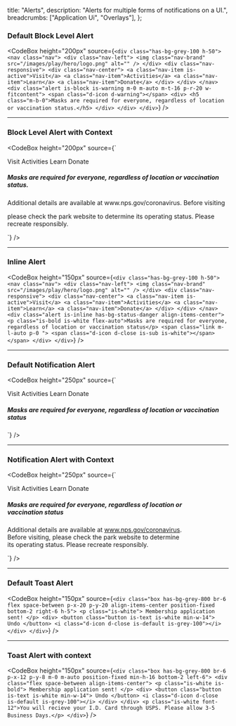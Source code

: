
  title: "Alerts",
  description:
    "Alerts for multiple forms of notifications on a UI.",
  breadcrumbs: ["Application Ui", "Overlays"],
};

### Default Block Level Alert

<CodeBox
  height="200px"
  source={`
    <div class="has-bg-grey-100 h-50">
    <nav class="nav">
    <div class="nav-left">
        <img class="nav-brand" src="/images/play/hero/logo.png" alt="" />
    </div>
    <div class="nav-responsive">
        <div class="nav-center">
            <a class="nav-item is-active">Visit</a>
            <a class="nav-item">Activities</a>
            <a class="nav-item">Learn</a>
            <a class="nav-item">Donate</a>
        </div>
    </div>
    </nav>
    <div class="alert is-block is-warning m-0 m-auto m-t-16 p-r-20 w-fitcontent">
        <span class="d-icon d-warning"></span>
        <div>
            <h5 class="m-b-0">Masks are required for everyone, regardless of location or vaccination status.</h5>
        </div>
    </div>
    </div>
  `}
/>

---

### Block Level Alert with Context

<CodeBox
  height="200px"
  source={`
  <div class="has-bg-grey-100 h-50">
   <nav class="nav">
    <div class="nav-left">
        <img class="nav-brand" src="/images/play/hero/logo.png" alt="" />
    </div>
    <div class="nav-responsive">
        <div class="nav-center">
            <a class="nav-item is-active">Visit</a>
            <a class="nav-item">Activities</a>
            <a class="nav-item">Learn</a>
            <a class="nav-item">Donate</a>
        </div>
    </div>
    </nav>
    <div class="alert is-block is-info m-0 m-auto m-t-16 p-r-20 w-fitcontent">
        <span class="d-icon d-information-circle"></span>
        <div>
            <h5 class="m-b-0">Masks are required for everyone, regardless of location or vaccination status.</h5>
            <p>Additional details are available at www.nps.gov/coronavirus. Before visiting</p>
            <p>please check the park website to determine its operating status. Please recreate responsibly.</p>
        </div>
    </div>
    </div>
`}
/>

---

### Inline Alert

<CodeBox
  height="150px"
  source={`
    <div class="has-bg-grey-100 h-50">
    <nav class="nav">
    <div class="nav-left">
        <img class="nav-brand" src="/images/play/hero/logo.png" alt="" />
    </div>
    <div class="nav-responsive">
        <div class="nav-center">
            <a class="nav-item is-active">Visit</a>
            <a class="nav-item">Activities</a>
            <a class="nav-item">Learn</a>
            <a class="nav-item">Donate</a>
        </div>
    </div>
    </nav>
    <div class="alert is-inline has-bg-status-danger align-items-center">
        <p class="is-bold is-white flex-auto">Masks are required for everyone, regardless of location or vaccination status</p>
        <span class="link m-l-auto p-0 ">
            <span class="d-icon d-close is-sub is-white"></span>
        </span>
    </div>
    </div>
`}
/>

---

### Default Notification Alert

<CodeBox
  height="250px"
  source={`
   <div class="has-bg-grey-100 h-50" style="position: relative;">
    <nav class="nav">
    <div class="nav-left">
        <img class="nav-brand" src="/images/play/hero/logo.png" alt="" />
    </div>
    <div class="nav-responsive">
        <div class="nav-center">
            <a class="nav-item is-active">Visit</a>
            <a class="nav-item">Activities</a>
            <a class="nav-item">Learn</a>
            <a class="nav-item">Donate</a>
        </div>
    </div>
    </nav>
    <div class="position-absolute top-9 w-full">
    <div class="alert is-warning m-0 m-auto">
    <span class="d-icon d-warning"></span>
    <div>
        <h5>Masks are required for everyone, regardless of location or vaccination status</h5>
    </div>
    <span class="link close is-secondary"
        ><span class="d-icon d-close is-sub"></span
    ></span>
</div>
</div>
</div>
`}
/>

---

### Notification Alert with Context

<CodeBox
  height="250px"
  source={`
    <div class="has-bg-grey-100 h-50 position-relative">
    <nav class="nav">
    <div class="nav-left">
        <img class="nav-brand" src="/images/play/hero/logo.png" alt="" />
    </div>
    <div class="nav-responsive">
        <div class="nav-center">
            <a class="nav-item is-active">Visit</a>
            <a class="nav-item">Activities</a>
            <a class="nav-item">Learn</a>
            <a class="nav-item">Donate</a>
        </div>
    </div>
    </nav>
    <div class="w-full position-absolute top-9">
    <div class="alert is-info m-0 m-auto" style="width: 80%">
    <span class="d-icon d-information-circle"></span>
    <div>
        <h5>Masks are required for everyone, regardless of location or vaccination status</h5>
        <p>Additional details are available at www.nps.gov/coronavirus. Before visiting, please check the park website to determine its operating status. Please recreate responsibly.</p>
    </div>
    <span class="link close is-secondary"
        ><span class="d-icon d-close is-sub"></span
    ></span>
</div>
</div>
</div>
`}
/>

---

### Default Toast Alert

<CodeBox
  height="150px"
  source={`
    <div class="box has-bg-grey-800 br-6 flex space-between p-x-20 p-y-20 align-items-center position-fixed bottom-2 right-6 h-5">
        <p class="is-white"> Membership application sent! </p>
        <div>
            <button class="button is-text is-white min-w-14"> Undo </button>
            <i class="d-icon d-close is-default is-grey-100"></i>
        </div>
    </div>
`}
/>

---

### Toast Alert with context

<CodeBox
  height="150px"
  source={`
    <div class="box has-bg-grey-800 br-6 p-x-12 p-y-8 m-0 m-auto position-fixed min-h-16 bottom-2 left-6">
        <div class="flex space-between align-items-center">
            <p class="is-white is-bold"> Membership application sent! </p>
            <div>
                <button class="button is-text is-white min-w-14"> Undo </button>
                <i class="d-icon d-close is-default is-grey-100"></i>
            </div>
        </div>
        <p class="is-white font-12">You will recieve your I.D. Card through USPS. Please allow 3-5 Business Days.</p>
    </div>
`}
/>

